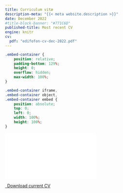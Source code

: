 ```yaml
---
title: Curriculum vitæ
description-meta: "{{< meta website.description >}}"
date: December 2022
#title-block-banner: "#771C6D"
published-title: Most recent CV
engine: knitr 
cv:
  pdf: "edifofon-cv-dec-2022.pdf"
---
```


```css
.embed-container {
    position: relative;
    padding-bottom: 129%;
    height: 0;
    overflow: hidden;
    max-width: 100%;
}

.embed-container iframe,
.embed-container object,
.embed-container embed {
    position: absolute;
    top: 0;
    left: 0;
    width: 100%;
    height: 100%;
}
```

```{=html}
<div class="embed-container">
  <iframe src="`r rmarkdown::metadata$cv$pdf`" style="border: 0.5px"></iframe>
</div>

<p class="text-center">
  <a class="btn btn-primary btn-lg cv-download" href="`r rmarkdown::metadata$cv$pdf`" target="_blank">
    <i class="fa-solid fa-file-arrow-down"></i>&ensp;Download current CV
  </a>
</p>

```
